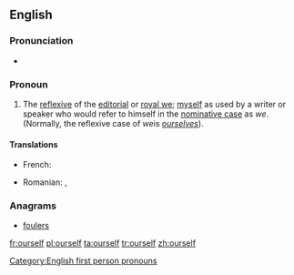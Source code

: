 ==English==

===Pronunciation===
* {{audio|en-us-ourself.ogg|Audio (US)}}

===Pronoun===
{{en-pron}}

# The [[reflexive]] of the [[editorial we|editorial]] or [[royal we]]; [[myself]] as used by a writer or speaker who would refer to himself in the [[nominative case]] as ''we''. (Normally, the reflexive case of ''we ''is ''[[ourselves]]'').

====Translations====
{{trans-top|reflexive of editorial we}}
* French: {{t+|fr|nous-même}}
{{trans-mid}}
* Romanian: {{t-|ro|înșine|m}}, {{t-|ro|însene|f}}
{{trans-bottom}}

===Anagrams===
* [[foulers#English|foulers]]

[[Category:English first person pronouns]]

[[fr:ourself]]
[[pl:ourself]]
[[ta:ourself]]
[[tr:ourself]]
[[zh:ourself]]